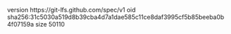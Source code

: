 version https://git-lfs.github.com/spec/v1
oid sha256:31c5030a519d8b39cba4d7a1dae585c11ce8daf3995cf5b85beeba0b4f07159a
size 50110
